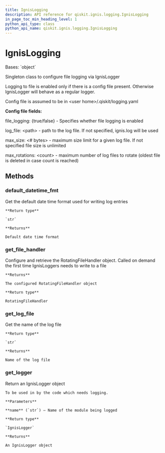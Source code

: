 ```yaml
---
title: IgnisLogging
description: API reference for qiskit.ignis.logging.IgnisLogging
in_page_toc_min_heading_level: 1
python_api_type: class
python_api_name: qiskit.ignis.logging.IgnisLogging
---
```


# IgnisLogging

<Class id="qiskit.ignis.logging.IgnisLogging" github="https://github.com/qiskit-community/qiskit-ignis/tree/stable/0.7/qiskit/ignis/logging/ignis_logging.py" signature="IgnisLogging(log_config_path=None)">
  Bases: `object`

  Singleton class to configure file logging via IgnisLogger

  Logging to file is enabled only if there is a config file present. Otherwise IgnisLogger will behave as a regular logger.

  Config file is assumed to be in \<user home>/.qiskit/logging.yaml

  **Config file fields:**

  file\_logging: \{true/false} - Specifies whether file logging is enabled

  log\_file: \<path> - path to the log file. If not specified, ignis.log will be used

  max\_size: \<# bytes> - maximum size limit for a given log file. If not specified file size is unlimited

  max\_rotations: \<count> - maximum number of log files to rotate (oldest file is deleted in case count is reached)

  ## Methods

  ### default\_datetime\_fmt

  <Function id="qiskit.ignis.logging.IgnisLogging.default_datetime_fmt" name="default_datetime_fmt" signature="IgnisLogging.default_datetime_fmt()">
    Get the default date time format used for writing log entries

    **Return type**

    `str`

    **Returns**

    Default date time format
  </Function>

  ### get\_file\_handler

  <Function id="qiskit.ignis.logging.IgnisLogging.get_file_handler" name="get_file_handler" signature="IgnisLogging.get_file_handler()">
    Configure and retrieve the RotatingFileHandler object. Called on demand the first time IgnisLoggers needs to write to a file

    **Returns**

    The configured RotatingFileHandler object

    **Return type**

    RotatingFileHandler
  </Function>

  ### get\_log\_file

  <Function id="qiskit.ignis.logging.IgnisLogging.get_log_file" name="get_log_file" signature="IgnisLogging.get_log_file()">
    Get the name of the log file

    **Return type**

    `str`

    **Returns**

    Name of the log file
  </Function>

  ### get\_logger

  <Function id="qiskit.ignis.logging.IgnisLogging.get_logger" name="get_logger" signature="IgnisLogging.get_logger(name)">
    Return an IgnisLogger object

    To be used in by the code which needs logging.

    **Parameters**

    **name** (`str`) – Name of the module being logged

    **Return type**

    `IgnisLogger`

    **Returns**

    An IgnisLogger object
  </Function>
</Class>

